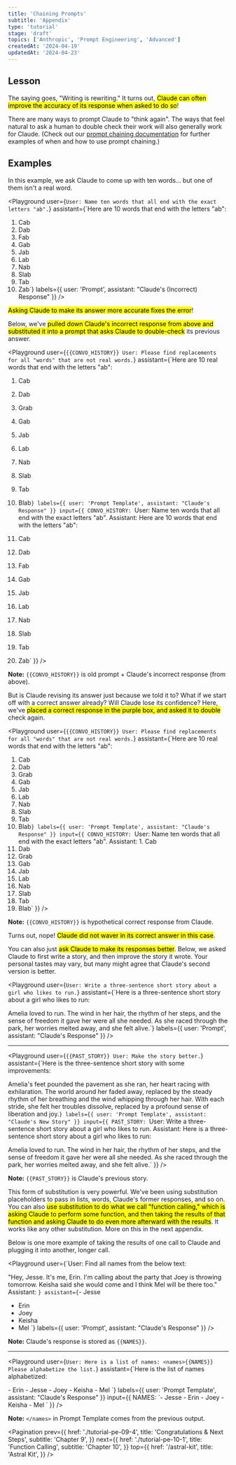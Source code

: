 ```yaml
---
title: 'Chaining Prompts'
subtitle: 'Appendix'
type: 'tutorial'
stage: 'draft'
topics: ['Anthropic', 'Prompt Engineering', 'Advanced']
createdAt: '2024-04-19'
updatedAt: '2024-04-23'
---
```


## Lesson

The saying goes, "Writing is rewriting." It turns out, <Mark>Claude can often improve the accuracy of its response when asked to do so</Mark>!

There are many ways to prompt Claude to "think again". The ways that feel natural to ask a human to double check their work will also generally work for Claude. (Check out our [prompt chaining documentation](https://docs.anthropic.com/claude/docs/chain-prompts) for further examples of when and how to use prompt chaining.)

## Examples

In this example, we ask Claude to come up with ten words... but one of them isn't a real word.

<Playground
  user={`User: Name ten words that all end with the exact letters "ab".`}
  assistant={`Here are 10 words that end with the letters "ab":

1. Cab
2. Dab
3. Fab
4. Gab
5. Jab
6. Lab
7. Nab
8. Slab
9. Tab
10. Zab`}
  labels={{ user: 'Prompt', assistant: "Claude's (Incorrect) Response" }}
/>

<Mark>Asking Claude to make its answer more accurate fixes the error</Mark>!

Below, we've <Mark>pulled down Claude's incorrect response from above and substituted it into a prompt that asks Claude to double-check</Mark> its previous answer.

<Playground
  user={`{{CONVO_HISTORY}}
User: Please find replacements for all "words" that are not real words.`}
  assistant={`Here are 10 real words that end with the letters "ab":

1. Cab
2. Dab
3. Grab
4. Gab
5. Jab
6. Lab
7. Nab
8. Slab
9. Tab
10. Blab`}
  labels={{ user: 'Prompt Template', assistant: "Claude's Response" }}
  input={{ CONVO_HISTORY: `User: Name ten words that all end with the exact letters "ab".
Assistant: Here are 10 words that end with the letters "ab":

1. Cab
2. Dab
3. Fab
4. Gab
5. Jab
6. Lab
7. Nab
8. Slab
9. Tab
10. Zab` }}
/>

**Note:** `{{CONVO_HISTORY}}` is old prompt + Claude's incorrect response (from above).

But is Claude revising its answer just because we told it to? What if we start off with a correct answer already? Will Claude lose its confidence? Here, we've <Mark>placed a correct response in the purple box, and asked it to double</Mark> check again.

<Playground
  user={`{{CONVO_HISTORY}}
User: Please find replacements for all "words" that are not real words.`}
  assistant={`Here are 10 real words that end with the letters "ab":

1. Cab
2. Dab
3. Grab
4. Gab
5. Jab
6. Lab
7. Nab
8. Slab
9. Tab
10. Blab`}
  labels={{ user: 'Prompt Template', assistant: "Claude's Response" }}
  input={{ CONVO_HISTORY: `User: Name ten words that all end with the exact letters "ab".
Assistant: 1. Cab
2. Dab
3. Grab
4. Gab
5. Jab
6. Lab
7. Nab
8. Slab
9. Tab
10. Blab` }}
/>

**Note:** `{{CONVO_HISTORY}}` is hypothetical correct response from Claude.

Turns out, nope! <Mark>Claude did not waver in its correct answer in this case</Mark>.

You can also just <Mark>ask Claude to make its responses better</Mark>. Below, we asked Claude to first write a story, and then improve the story it wrote. Your personal tastes may vary, but many might agree that Claude's second version is better.

<Playground
  user={`User: Write a three-sentence short story about a girl who likes to run.`}
  assistant={`Here is a three-sentence short story about a girl who likes to run:

Amelia loved to run. The wind in her hair, the rhythm of her steps, and the sense of freedom it gave her were all she needed. As she raced through the park, her worries melted away, and she felt alive.`}
  labels={{ user: 'Prompt', assistant: "Claude's Response" }}
/>

---

<Playground
  user={`{{PAST_STORY}}
User: Make the story better.`}
  assistant={`Here is the three-sentence short story with some improvements:

Amelia's feet pounded the pavement as she ran, her heart racing with exhilaration. The world around her faded away, replaced by the steady rhythm of her breathing and the wind whipping through her hair. With each stride, she felt her troubles dissolve, replaced by a profound sense of liberation and joy.`}
  labels={{ user: 'Prompt Template', assistant: "Claude's New Story" }}
  input={{ PAST_STORY: `User: Write a three-sentence short story about a girl who likes to run.
Assistant: Here is a three-sentence short story about a girl who likes to run:

Amelia loved to run. The wind in her hair, the rhythm of her steps, and the sense of freedom it gave her were all she needed. As she raced through the park, her worries melted away, and she felt alive.` }}
/>

**Note:** `{{PAST_STORY}}` is Claude's previous story.

This form of substitution is very powerful. We've been using substitution placeholders to pass in lists, words, Claude's former responses, and so on. You can also <Mark>use substitution to do what we call "function calling," which is asking Claude to perform some function, and then taking the results of that function and asking Claude to do even more afterward with the results</Mark>. It works like any other substitution. More on this in the next appendix.

Below is one more example of taking the results of one call to Claude and plugging it into another, longer call.

<Playground
  user={`User: Find all names from the below text:

"Hey, Jesse. It's me, Erin. I'm calling about the party that Joey is throwing tomorrow. Keisha said she would come and I think Mel will be there too."
Assistant: <names>`}
  assistant={`- Jesse
- Erin
- Joey
- Keisha
- Mel
</names>`}
  labels={{ user: 'Prompt', assistant: "Claude's Response" }}
/>

**Note:** Claude's response is stored as `{{NAMES}}`.

---

<Playground
  user={`User: Here is a list of names:
<names>{{NAMES}}
Please alphabetize the list.`}
  assistant={`Here is the list of names alphabetized:

<names>
- Erin
- Jesse
- Joey
- Keisha
- Mel
</names>`}
  labels={{ user: 'Prompt Template', assistant: "Claude's Response" }}
  input={{ NAMES: `- Jesse
- Erin
- Joey
- Keisha
- Mel
</names>` }}
/>

**Note:**  `</names>` in Prompt Template comes from the previous output.

<Pagination
  prev={{
    href: './tutorial-pe-09-4',
    title: 'Congratulations & Next Steps',
    subtitle: 'Chapter 9',
  }}
  next={{
    href: './tutorial-pe-10-1',
    title: 'Function Calling',
    subtitle: 'Chapter 10',
  }}
  top={{
    href: '/astral-kit',
    title: 'Astral Kit',
  }}
/>
